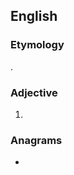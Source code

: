 ==English==

===Etymology===
{{prefix|en|un|dreamed}}.

===Adjective===
{{head|en|adjective}}

# {{alternative form of|undreamt|lang=en}}

===Anagrams===
* {{anagrams|en|a=addeemnru|demaunder|maundered}}